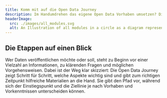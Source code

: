 ```yaml
---
title: Komm mit auf die Open Data Journey
description: Im Handumdrehen das eigene Open Data Vorhaben umsetzen? Die Journey zeigt wie es geht. In fünf kurzen Etappen fasst sie zusammen, wie Daten geteilt und visualisiert werden.
headerImage:
  src: ./images/all_modules.svg
  alt: An Illustration of all modules in a circle as a diagram representing the Open Data Journey
---
```


## Die Etappen auf einen Blick

Wer Daten veröffentlichen möchte oder soll, steht zu Beginn vor einer Vielzahl an Informationen, zu klärenden Fragen und möglichen Vorgehensweisen. Dabei ist der Weg klar skizziert: Die Open Data Journey zeigt Schritt für Schritt, welche Aspekte wichtig sind und gibt zum richtigen Zeitpunkt hilfreiche Materialien an die Hand. Sie gibt den Pfad vor, während sich der Einstiegspunkt und die Ziellinie je nach Vorhaben und Vorkenntnissen unterscheiden können.

